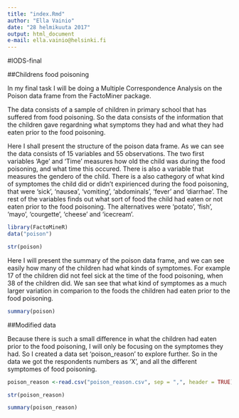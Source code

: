 ```yaml
---
title: "index.Rmd"
author: "Ella Vainio"
date: "28 helmikuuta 2017"
output: html_document
e-mail: ella.vainio@helsinki.fi
---
```



#IODS-final

##Childrens food poisoning 

In my final task I will be doing a Multiple Correspondence Analysis on the Poison data frame from the FactoMiner package. 

The data consists of a sample of children in primary school that has suffered from food poisoning. So the data consists of the information that the children gave regardning what symptoms they had and what they had eaten prior to the food poisoning. 

Here I shall present the structure of the poison data frame. As we can see the data consists of 15 variables and 55 observations. The two first variables 'Age' and 'Time' measures how old the child was during the food poisoning, and what time this occured. There is also a variable that measures the gendero of the child. There is a also cathegory of what kind of symptomes the child did or didn't expirienced during the food poisoning, that were 'sick', 'nausea', 'vomiting', 'abdominals', 'fever' and 'diarrhae'. The rest of the variables finds out what sort of food the child had eaten or not eaten prior to the food poisoning. The alternatives were 'potato', 'fish', 'mayo', 'courgette', 'cheese' and 'icecream'. 

```r
library(FactoMineR)
data("poison")
```

```r
str(poison)
```

Here I will present the summary of the poison data frame, and we can see easily how many of the children had what kinds of symptomes. For example 17 of the children did not feel sick at the time of the food poisoning, when 38 of the children did. We san see that what kind of symptomes as a much larger variation in comparion to the foods the children had eaten prior to the food poisoning. 

```r
summary(poison)
```

##Modified data

Because there is such a small difference in what the children had eaten prior to the food poisoning, I will only be focusing on the symptomes they had. So I created a data set 'poison_reason' to explore further. So in the data we got the respondents numbers as 'X', and all the different symptomes of food poisoning.

```r
poison_reason <-read.csv("poison_reason.csv", sep = ",", header = TRUE)
```


```r
str(poison_reason)
```

```r
summary(poison_reason)
```




